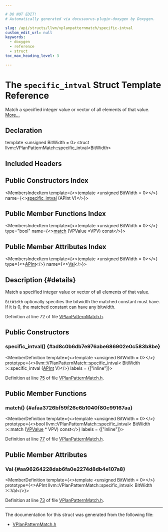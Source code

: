 ```yaml
---

# DO NOT EDIT!
# Automatically generated via docusaurus-plugin-doxygen by Doxygen.

slug: /api/structs/llvm/vplanpatternmatch/specific-intval
custom_edit_url: null
keywords:
  - doxygen
  - reference
  - struct
toc_max_heading_level: 3

---
```





# The `specific_intval` Struct Template Reference

<DoxygenPage pluginConfig={pluginConfig}>

Match a specified integer value or vector of all elements of that value. <a href="#details">More...</a>

## Declaration

<CodeBlock>template &lt;unsigned BitWidth = 0&gt;
struct llvm::VPlanPatternMatch::specific_intval&lt;BitWidth&gt;</CodeBlock>

## Included Headers

<IncludesList>
<IncludesListItem
  filePath="Transforms/Vectorize/VPlanPatternMatch.h"
  permalink="/docs/api/files/lib/lib/transforms/lib/transforms/vectorize/vplanpatternmatch-h"
  isLocal="true" />
</IncludesList>

## Public Constructors Index

<MembersIndex>

<MembersIndexItem
  template={<>template &lt;unsigned BitWidth = 0&gt;</>}
  name={<><a href="#ad8c0b6db7e976abe686902e0c583b8be">specific&#95;intval</a> (APInt V)</>}>
</MembersIndexItem>

</MembersIndex>

## Public Member Functions Index

<MembersIndex>

<MembersIndexItem
  template={<>template &lt;unsigned BitWidth = 0&gt;</>}
  type="bool"
  name={<><a href="#afaa3726bf59f26e6b1040f80c99167aa">match</a> (VPValue &#42;VPV) const</>}>
</MembersIndexItem>

</MembersIndex>

## Public Member Attributes Index

<MembersIndex>

<MembersIndexItem
  template={<>template &lt;unsigned BitWidth = 0&gt;</>}
  type={<><a href="/docs/api/classes/llvm/apint">APInt</a></>}
  name={<><a href="#aa96264228dab6fa0e2274d8db4e107a8">Val</a></>}>
</MembersIndexItem>

</MembersIndex>

## Description {#details}

Match a specified integer value or vector of all elements of that value.

<code>BitWidth</code> optionally specifies the bitwidth the matched constant must have. If it is 0, the matched constant can have any bitwidth.

Definition at line 72 of file <a href="/docs/api/files/lib/lib/transforms/lib/transforms/vectorize/vplanpatternmatch-h">VPlanPatternMatch.h</a>.

<SectionDefinition>

## Public Constructors

### specific&#95;intval() {#ad8c0b6db7e976abe686902e0c583b8be}

<MemberDefinition
  template={<>template &lt;unsigned BitWidth = 0&gt;</>}
  prototype={<>llvm::VPlanPatternMatch::specific&#95;intval&lt; BitWidth &gt;::specific&#95;intval (<a href="/docs/api/classes/llvm/apint">APInt</a> V)</>}
  labels = {["inline"]}>

Definition at line <a href="/docs/api/files/lib/lib/transforms/lib/transforms/vectorize/vplanpatternmatch-h/#l00075">75</a> of file <a href="/docs/api/files/lib/lib/transforms/lib/transforms/vectorize/vplanpatternmatch-h">VPlanPatternMatch.h</a>.
</MemberDefinition>

</SectionDefinition>

<SectionDefinition>

## Public Member Functions

### match() {#afaa3726bf59f26e6b1040f80c99167aa}

<MemberDefinition
  template={<>template &lt;unsigned BitWidth = 0&gt;</>}
  prototype={<>bool llvm::VPlanPatternMatch::specific&#95;intval&lt; BitWidth &gt;::match (<a href="/docs/api/classes/llvm/vpvalue">VPValue</a> &#42; VPV) const</>}
  labels = {["inline"]}>

Definition at line <a href="/docs/api/files/lib/lib/transforms/lib/transforms/vectorize/vplanpatternmatch-h/#l00077">77</a> of file <a href="/docs/api/files/lib/lib/transforms/lib/transforms/vectorize/vplanpatternmatch-h">VPlanPatternMatch.h</a>.
</MemberDefinition>

</SectionDefinition>

<SectionDefinition>

## Public Member Attributes

### Val {#aa96264228dab6fa0e2274d8db4e107a8}

<MemberDefinition
  template={<>template &lt;unsigned BitWidth = 0&gt;</>}
  prototype={<>APInt llvm::VPlanPatternMatch::specific&#95;intval&lt; BitWidth &gt;::Val</>}>

Definition at line <a href="/docs/api/files/lib/lib/transforms/lib/transforms/vectorize/vplanpatternmatch-h/#l00073">73</a> of file <a href="/docs/api/files/lib/lib/transforms/lib/transforms/vectorize/vplanpatternmatch-h">VPlanPatternMatch.h</a>.
</MemberDefinition>

</SectionDefinition>

<hr/>

The documentation for this struct was generated from the following file:

<ul>
<li><a href="/docs/api/files/lib/lib/transforms/lib/transforms/vectorize/vplanpatternmatch-h">VPlanPatternMatch.h</a></li>
</ul>

</DoxygenPage>
